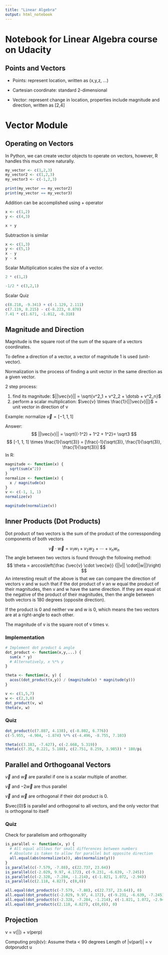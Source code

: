 ```yaml
---
title: "Linear Algebra"
output: html_notebook
---
```


# Notebook for Linear Algebra course on Udacity

## Points and Vectors

* Points: represent location, written as (x,y,z, ...)
+ Cartesian coordinate: standard 2-dimensional 

* Vector: represent change in location, properties include 
magnitude and direction, written as [2,4]

# Vector Module

## Operating on Vectors

In Python, we can create vector objects to operate on 
vectors, however, R handles this much more naturally.

```r
my_vector <- c(1,2,3)
my_vector2 <- c(1,2,3)
my_vector3 <- c(-1,2,3)

print(my_vector == my_vector2)
print(my_vector == my_vector3)
```

Addition can be accomplished using + operator
```r
x <- c(1,2)
y <- c(4,3)

x + y
```

Subtraction is similar

```r
x <- c(1,3)
y <- c(5,1)
x - y
y - x
```

Scalar Multiplication scales the size of a vector. 

```r
2 * c(1,2)

-1/2 * c(3,2,1)
```

Scalar Quiz

```r
c(8.218, -9.341) + c(-1.129, 2.111) 
c(7.119, 8.215) - c(-8.223, 0.878)
7.41 * c(1.671, -1.012, -0.318)
```


## Magnitude and Direction

Magnitude is the square root of the sum of the square of a
vectors coordinates.

To define a direction of a vector, a vector of magnitude
1 is used (unit-vector). 

Normalization is the process of 
finding a unit vector in the same direction as a given vector.

2 step process: 

1. find its magnitude: $||\vec{v}|| = \sqrt{v^2_1 + v^2_2 + \dotsb + v^2_n}$
2. perform a scalar multiplication: $\vec{v} \times \frac{1}{||\vec{v}||}$ = unit vector in direction of v

Example: normalize $\vec{v} = [-1,1,1]$

Answer: 
$$ ||\vec{v}|| = \sqrt{(-1^2) + 1^2 + 1^2}= \sqrt3 $$
$$ [-1, 1, 1] \times \frac{1}{\sqrt{3}} = [\frac{-1}{\sqrt(3)}, \frac{1}{\sqrt(3)}, \frac{1}{\sqrt(3)}] $$
In R: 
```r
magnitude <- function(x) {
  sqrt(sum(x^2))
}
normalize <- function(x) {
  x / magnitude(x)
}
v <- c(-1, 1, 1)
normalize(v) 

magnitude(normalize(v))
```
## Inner Products (Dot Products)

Dot product of two vectors is the sum of the 
product of the corressponding components of both
vectors

$$ \vec{v} \cdot \vec{w} = v_1w_1 + v_2w_2 + \dotsb + v_nw_n$$
The angle between two vectors is found through the following method: 
$$ \theta = arccos\left(\frac {\vec{v} \cdot \vec{w}} {||v|| \cdot||w||}\right) $$
An interesting result of the above is that we can compare
the direction of vectors v and w such that if the dot product of v an w equal the product of their magnitudes, then v and w have the same direction. If they are equal ot the negative of the product of their magnitudes, then the angle between both vectors is 180 degrees (opposite direction). 

If the product is 0 and neither vw and w is 0, which means the two vectors are at a right-angle to each other. 

The magnitude of v is the square root of v times v. 

### Implementation 

```r
# Implement dot product & angle 
dot_product <- function(x,y,...) {
  sum(x * y)
  # Alternatively, x %*% y
}

theta <- function(x, y) {
  acos((dot_product(x,y)) / (magnitude(x) * magnitude(y)))
}

v <- c(1,5,7) 
w <- c(2,3,0)
dot_product(v, w)
theta(v, w)
```
### Quiz 

```r
dot_product(c(7.887, 4.138), c(-8.802, 6.776))
c(-5.955, -4.904, -1.874) %*% c(-4.496, -8.755, 7.103)

theta(c(3.183, -7.627), c(-2.668, 5.319)) 
theta(c(7.35, 0.221, 5.188), c(2.751, 8.259, 3.985)) * 180/pi
```
## Parallel and Orthogoanal Vectors

$\vec{v}$ and $\vec{w}$ are parallel if one is a scalar multiple of another.

$\vec{v}$ and $-2\vec{w}$ are thus parallel

$\vec{v}$ and $\vec{w}$ are orthogonal if their dot product is 0. 

$\vec{0}$ is parallel and orthogonal to all vectors, and  the only vector 
that is orthogonal to itself 

### Quiz

Check for parallelism and orthogonality

```r
is_parallel <- function(x, y) {
  # All equal alllows for small differences between numbers
  # Absolute is taken to allow for parallel but opposite direction
  all.equal(abs(normalize(x)), abs(normalize(y)))
}
is_parallel(c(-7.579, -7.88), c(22.737, 23.64))
is_parallel(c(-2.029, 9.97, 4.172), c(-9.231, -6.639, -7.245))
is_parallel(c(-2.328, -7.284, -1.214), c(-1.821, 1.072, -2.94))
is_parallel(c(2.118, 4.827), c(0,0))

all.equal(dot_product(c(-7.579, -7.88), c(22.737, 23.64)), 0)
all.equal(dot_product(c(-2.029, 9.97, 4.172), c(-9.231, -6.639, -7.245)), 0)
all.equal(dot_product(c(-2.328, -7.284, -1.214), c(-1.821, 1.072, -2.94)), 0)
all.equal(dot_product(c(2.118, 4.827), c(0,0)), 0)
```
## Projection 

v = v(||) + v(perp)

Computing projb(v): 
Assume theta < 90 degrees
Length of |v(parl)| = v dotporudct u
